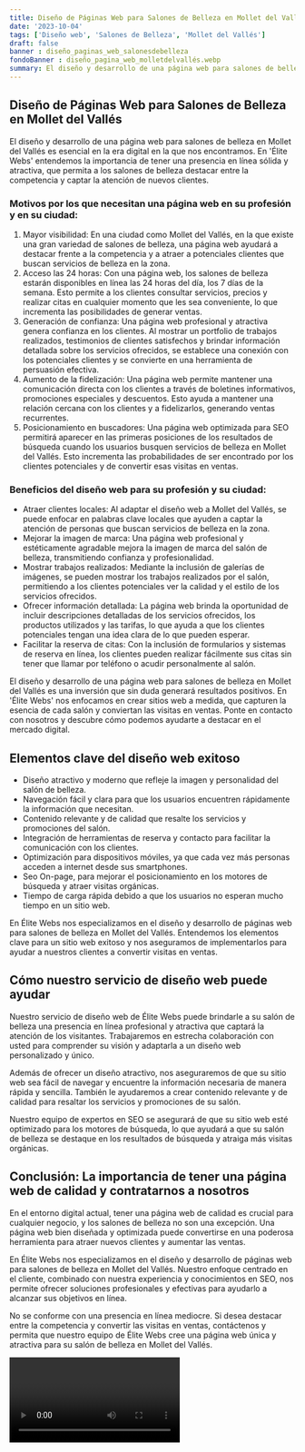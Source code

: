 ```yaml
---
title: Diseño de Páginas Web para Salones de Belleza en Mollet del Vallés
date: '2023-10-04'
tags: ['Diseño web', 'Salones de Belleza', 'Mollet del Vallés']
draft: false
banner : diseño_paginas_web_salonesdebelleza
fondoBanner : diseño_pagina_web_molletdelvallés.webp
summary: El diseño y desarrollo de una página web para salones de belleza en Mollet del Vallés es esencial en la era digital en la que nos encontramos. En 'Élite Webs' entendemos la importancia de tener una presencia en línea sólida y atractiva, que permita a los salones de belleza destacar entre la competencia y captar la atención de nuevos clientes.
---
```


## Diseño de Páginas Web para Salones de Belleza en Mollet del Vallés

El diseño y desarrollo de una página web para salones de belleza en Mollet del Vallés es esencial en la era digital en la que nos encontramos. En 'Élite Webs' entendemos la importancia de tener una presencia en línea sólida y atractiva, que permita a los salones de belleza destacar entre la competencia y captar la atención de nuevos clientes.

### Motivos por los que necesitan una página web en su profesión y en su ciudad:

1. Mayor visibilidad: En una ciudad como Mollet del Vallés, en la que existe una gran variedad de salones de belleza, una página web ayudará a destacar frente a la competencia y a atraer a potenciales clientes que buscan servicios de belleza en la zona.
2. Acceso las 24 horas: Con una página web, los salones de belleza estarán disponibles en línea las 24 horas del día, los 7 días de la semana. Esto permite a los clientes consultar servicios, precios y realizar citas en cualquier momento que les sea conveniente, lo que incrementa las posibilidades de generar ventas.
3. Generación de confianza: Una página web profesional y atractiva genera confianza en los clientes. Al mostrar un portfolio de trabajos realizados, testimonios de clientes satisfechos y brindar información detallada sobre los servicios ofrecidos, se establece una conexión con los potenciales clientes y se convierte en una herramienta de persuasión efectiva.
4. Aumento de la fidelización: Una página web permite mantener una comunicación directa con los clientes a través de boletines informativos, promociones especiales y descuentos. Esto ayuda a mantener una relación cercana con los clientes y a fidelizarlos, generando ventas recurrentes.
5. Posicionamiento en buscadores: Una página web optimizada para SEO permitirá aparecer en las primeras posiciones de los resultados de búsqueda cuando los usuarios busquen servicios de belleza en Mollet del Vallés. Esto incrementa las probabilidades de ser encontrado por los clientes potenciales y de convertir esas visitas en ventas.

### Beneficios del diseño web para su profesión y su ciudad:

- Atraer clientes locales: Al adaptar el diseño web a Mollet del Vallés, se puede enfocar en palabras clave locales que ayuden a captar la atención de personas que buscan servicios de belleza en la zona.
- Mejorar la imagen de marca: Una página web profesional y estéticamente agradable mejora la imagen de marca del salón de belleza, transmitiendo confianza y profesionalidad.
- Mostrar trabajos realizados: Mediante la inclusión de galerías de imágenes, se pueden mostrar los trabajos realizados por el salón, permitiendo a los clientes potenciales ver la calidad y el estilo de los servicios ofrecidos.
- Ofrecer información detallada: La página web brinda la oportunidad de incluir descripciones detalladas de los servicios ofrecidos, los productos utilizados y las tarifas, lo que ayuda a que los clientes potenciales tengan una idea clara de lo que pueden esperar.
- Facilitar la reserva de citas: Con la inclusión de formularios y sistemas de reserva en línea, los clientes pueden realizar fácilmente sus citas sin tener que llamar por teléfono o acudir personalmente al salón.

El diseño y desarrollo de una página web para salones de belleza en Mollet del Vallés es una inversión que sin duda generará resultados positivos. En 'Élite Webs' nos enfocamos en crear sitios web a medida, que capturen la esencia de cada salón y conviertan las visitas en ventas. Ponte en contacto con nosotros y descubre cómo podemos ayudarte a destacar en el mercado digital.

<GifSeo />

<Cta />

## Elementos clave del diseño web exitoso

- Diseño atractivo y moderno que refleje la imagen y personalidad del salón de belleza.
- Navegación fácil y clara para que los usuarios encuentren rápidamente la información que necesitan.
- Contenido relevante y de calidad que resalte los servicios y promociones del salón.
- Integración de herramientas de reserva y contacto para facilitar la comunicación con los clientes.
- Optimización para dispositivos móviles, ya que cada vez más personas acceden a internet desde sus smartphones.
- Seo On-page, para mejorar el posicionamiento en los motores de búsqueda y atraer visitas orgánicas.
- Tiempo de carga rápida debido a que los usuarios no esperan mucho tiempo en un sitio web.

En Élite Webs nos especializamos en el diseño y desarrollo de páginas web para salones de belleza en Mollet del Vallés. Entendemos los elementos clave para un sitio web exitoso y nos aseguramos de implementarlos para ayudar a nuestros clientes a convertir visitas en ventas.

## Cómo nuestro servicio de diseño web puede ayudar

Nuestro servicio de diseño web de Élite Webs puede brindarle a su salón de belleza una presencia en línea profesional y atractiva que captará la atención de los visitantes. Trabajaremos en estrecha colaboración con usted para comprender su visión y adaptarla a un diseño web personalizado y único.

Además de ofrecer un diseño atractivo, nos aseguraremos de que su sitio web sea fácil de navegar y encuentre la información necesaria de manera rápida y sencilla. También le ayudaremos a crear contenido relevante y de calidad para resaltar los servicios y promociones de su salón.

Nuestro equipo de expertos en SEO se asegurará de que su sitio web esté optimizado para los motores de búsqueda, lo que ayudará a que su salón de belleza se destaque en los resultados de búsqueda y atraiga más visitas orgánicas.

## Conclusión: La importancia de tener una página web de calidad y contratarnos a nosotros

En el entorno digital actual, tener una página web de calidad es crucial para cualquier negocio, y los salones de belleza no son una excepción. Una página web bien diseñada y optimizada puede convertirse en una poderosa herramienta para atraer nuevos clientes y aumentar las ventas.

En Élite Webs nos especializamos en el diseño y desarrollo de páginas web para salones de belleza en Mollet del Vallés. Nuestro enfoque centrado en el cliente, combinado con nuestra experiencia y conocimientos en SEO, nos permite ofrecer soluciones profesionales y efectivas para ayudarlo a alcanzar sus objetivos en línea.

No se conforme con una presencia en línea mediocre. Si desea destacar entre la competencia y convertir las visitas en ventas, contáctenos y permita que nuestro equipo de Élite Webs cree una página web única y atractiva para su salón de belleza en Mollet del Vallés.

<Video />

<CtaBot job='Salones de Belleza' city='Mollet del Vallés'/>

<Gmaps query='Mollet del Vallés+españa+maps' />